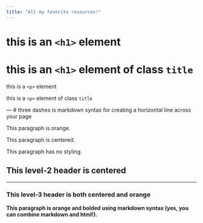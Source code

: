 ```yaml
---
title: "All my favorite resources!"
---
```

  
<h1>this is an `<h1>` element</h1> 

<h1 class="title">this is an `<h1>` element of class `title`</h1>

<p>this is a `<p>` element</p>

<p class="title">this is a `<p>` element of class `title`</p>
  
--- # three dashes is markdown syntax for creating a horizontal line across your page

<p class="orange-text">This paragraph is orange.</p>
  
<p class="center-text">This paragraph is centered.</p>
  
<p>This paragraph has no styling.</p>

<h2 class="center-text">This level-2 header is centered</h3>
  
---
  
<h3 class="center-text orange-text">This level-3 header is both centered and orange</h2>
  
<p class="orange-text">**This paragraph is orange and bolded using markdown syntax (yes, you can combine markdown and html!).**</p>